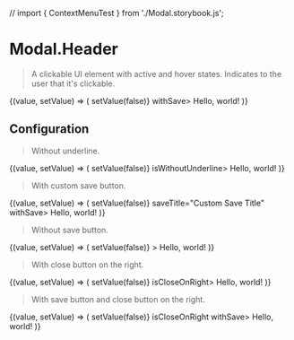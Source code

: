 // import { ContextMenuTest } from './Modal.storybook.js';

# Modal.Header

> A clickable UI element with active and hover states. Indicates to the user that it's clickable.

<CodeBlock>
  {(value, setValue) => (
    <ModalHeader onClose={() => setValue(false)} withSave>
      Hello, world!
    </ModalHeader>
  )}
</CodeBlock>

## Configuration

<ConfigBlock of={ModalHeader} />

> Without underline.

<CodeBlock>
  {(value, setValue) => (
    <ModalHeader onClose={() => setValue(false)} isWithoutUnderline>
      Hello, world!
    </ModalHeader>
  )}
</CodeBlock>

> With custom save button.

<CodeBlock>
  {(value, setValue) => (
    <ModalHeader onClose={() => setValue(false)} saveTitle="Custom Save Title" withSave>
      Hello, world!
    </ModalHeader>
  )}
</CodeBlock>

> Without save button.

<CodeBlock>
  {(value, setValue) => (
    <ModalHeader onClose={() => setValue(false)} >
      Hello, world!
    </ModalHeader>
  )}
</CodeBlock>

> With close button on the right.

<CodeBlock>
  {(value, setValue) => (
    <ModalHeader onClose={() => setValue(false)} isCloseOnRight>
      Hello, world!
    </ModalHeader>
  )}
</CodeBlock>

> With save button and close button on the right.

<CodeBlock>
  {(value, setValue) => (
    <ModalHeader onClose={() => setValue(false)} isCloseOnRight withSave>
      Hello, world!
    </ModalHeader>
  )}
</CodeBlock>
